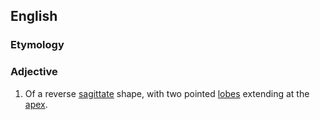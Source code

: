 ==English==

===Etymology===
{{prefix|ob|sagittate|lang=en}}

===Adjective===
{{en-adj|-}}

# {{label|en|botany|of leaves}} Of a reverse [[sagittate]] shape, with two pointed [[lobe]]s extending at the [[apex]].
